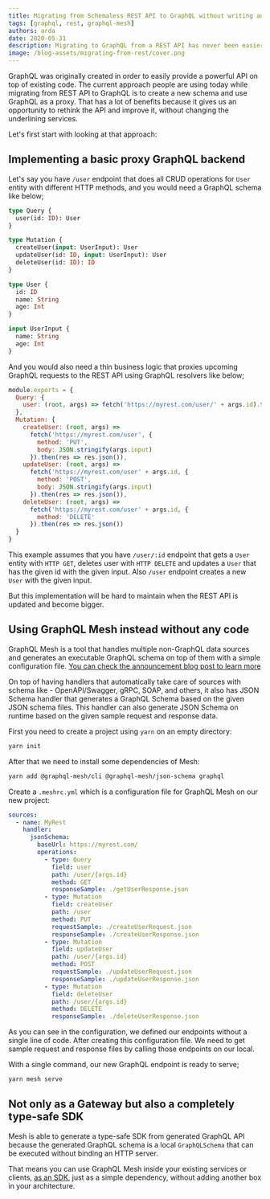 ```yaml
---
title: Migrating from Schemaless REST API to GraphQL without writing any code
tags: [graphql, rest, graphql-mesh]
authors: arda
date: 2020-05-31
description: Migrating to GraphQL from a REST API has never been easier. With tools like GraphQL Mesh you can do it automatically, without writing code and even if you don't have any schema for your existing REST API sources.
image: /blog-assets/migrating-from-rest/cover.png
---
```


<Article />

GraphQL was originally created in order to easily provide a powerful API on top of existing code.
The current approach people are using today while migrating from REST API to GraphQL is to create a new schema and use GraphQL as a proxy.
That has a lot of benefits because it gives us an opportunity to rethink the API and improve it, without changing the underlining services.

Let's first start with looking at that approach:

## Implementing a basic proxy GraphQL backend

Let's say you have `/user` endpoint that does all CRUD operations for `User` entity with different HTTP methods, and you would need a GraphQL schema like below;

```graphql
type Query {
  user(id: ID): User
}

type Mutation {
  createUser(input: UserInput): User
  updateUser(id: ID, input: UserInput): User
  deleteUser(id: ID): ID
}

type User {
  id: ID
  name: String
  age: Int
}

input UserInput {
  name: String
  age: Int
}
```

And you would also need a thin business logic that proxies upcoming GraphQL requests to the REST API using GraphQL resolvers like below;

```js
module.exports = {
  Query: {
    user: (root, args) => fetch('https://myrest.com/user/' + args.id).then(res => res.json())
  },
  Mutation: {
    createUser: (root, args) =>
      fetch('https://myrest.com/user', {
        method: 'PUT',
        body: JSON.stringify(args.input)
      }).then(res => res.json()),
    updateUser: (root, args) =>
      fetch('https://myrest.com/user' + args.id, {
        method: 'POST',
        body: JSON.stringify(args.input)
      }).then(res => res.json()),
    deleteUser: (root, args) =>
      fetch('https://myrest.com/user' + args.id, {
        method: 'DELETE'
      }).then(res => res.json())
  }
}
```

This example assumes that you have `/user/:id` endpoint that gets a `User` entity with `HTTP GET`, deletes user with `HTTP DELETE` and updates a `User` that has the given id with the given input. Also `/user` endpoint creates a new `User` with the given input.

But this implementation will be hard to maintain when the REST API is updated and become bigger.

## Using GraphQL Mesh instead without any code

GraphQL Mesh is a tool that handles multiple non-GraphQL data sources and generates an executable GraphQL schema on top of them with a simple configuration file. [You can check the announcement blog post to learn more](https://the-guild.dev/blog/graphql-mesh)

On top of having handlers that automatically take care of sources with schema like - OpenAPI/Swagger, gRPC, SOAP, and others, it also has JSON Schema handler that generates a GraphQL Schema based on the given JSON schema files. This handler can also generate JSON Schema on runtime based on the given sample request and response data.

First you need to create a project using `yarn` on an empty directory:

```sh
yarn init
```

After that we need to install some dependencies of Mesh:

```sh
yarn add @graphql-mesh/cli @graphql-mesh/json-schema graphql
```

Create a `.meshrc.yml` which is a configuration file for GraphQL Mesh on our new project:

```yaml filename=".meshrc.yml"
sources:
  - name: MyRest
    handler:
      jsonSchema:
        baseUrl: https://myrest.com/
        operations:
          - type: Query
            field: user
            path: /user/{args.id}
            method: GET
            responseSample: ./getUserResponse.json
          - type: Mutation
            field: createUser
            path: /user
            method: PUT
            requestSample: ./createUserRequest.json
            responseSample: ./createUserResponse.json
          - type: Mutation
            field: updateUser
            path: /user/{args.id}
            method: POST
            requestSample: ./updateUserRequest.json
            responseSample: ./updateUserResponse.json
          - type: Mutation
            field: deleteUser
            path: /user/{args.id}
            method: DELETE
            responseSample: ./deleteUserResponse.json
```

As you can see in the configuration, we defined our endpoints without a single line of code. After creating this configuration file. We need to get sample request and response files by calling those endpoints on our local.

With a single command, our new GraphQL endpoint is ready to serve;

```sh
yarn mesh serve
```

## Not only as a Gateway but also a completely type-safe SDK

Mesh is able to generate a type-safe SDK from generated GraphQL API because the generated GraphQL schema is a local `GraphQLSchema` that can be executed without binding an HTTP server.

That means you can use GraphQL Mesh inside your existing services or clients, [as an SDK](https://graphql-mesh.com/docs/recipes/as-sdk), just as a simple dependency, without adding another box in your architecture.
